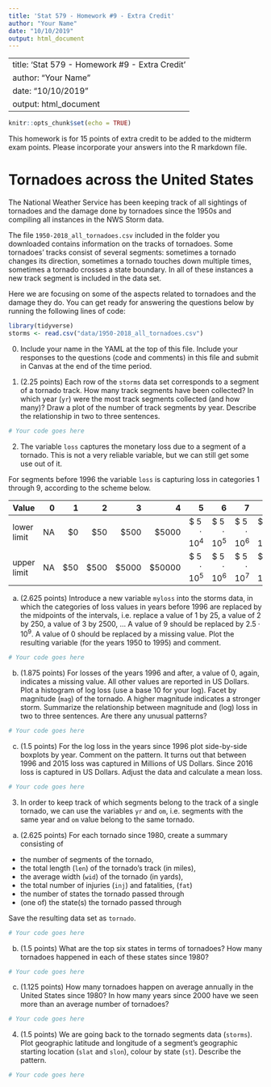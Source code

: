 ```yaml
---
title: 'Stat 579 - Homework #9 - Extra Credit'
author: "Your Name"
date: "10/10/2019"
output: html_document
---
```


---
title: 'Stat 579 - Homework #9 - Extra Credit'
author: "Your Name"
date: "10/10/2019"
output: html_document
---

```r
knitr::opts_chunk$set(echo = TRUE)
```

This homework is for 15 points of extra credit to be added to the midterm exam points. 
Please incorporate your answers into the R markdown file.

# Tornadoes across the United States

The National Weather Service has been keeping track of all sightings of tornadoes and the damage done by tornadoes since the 1950s and compiling all instances in the NWS Storm data.

The file `1950-2018_all_tornadoes.csv` included in the folder you downloaded contains information on the tracks of tornadoes. Some tornadoes' tracks consist of several segments: sometimes a tornado changes its direction, sometimes a tornado touches down multiple times, sometimes a tornado crosses a state boundary. In all of these instances a new track segment is included in the data set.

Here we are focusing on some of the aspects related to tornadoes and the damage they do.  You can get ready for answering the questions below by running the following lines of code:

```r
library(tidyverse)
storms <- read.csv("data/1950-2018_all_tornadoes.csv")
```

0. Include your name in the YAML at the top of this file. Include your responses to the questions (code and comments) in this file and submit in Canvas at the end of the time period. 

1. (2.25 points) Each row of the `storms` data set corresponds to a segment of a tornado track.  How many track segments have been collected? In which year (`yr`) were the most track segments collected (and how many)? Draw a plot of the number of track segments by year. Describe the relationship in two to three sentences.

```r
# Your code goes here
```

2. The variable `loss` captures the monetary loss due to a segment of a tornado. This is not a very reliable variable, but we can still get some use out of it. 

For segments before 1996 the variable `loss` is capturing loss in categories 1 through 9, according to the scheme below.

| Value 	| 0 |   1 	|    2 	|     3 	|     4 	|     5 	|      6 	|      7 	|      8 	|     9 	|
|-------	|----:	|----:	|-----:	|------:	|------:	|------:	|------:	|------:	|------:	|------:	|
| lower limit	| NA |   \$0 	|  \$50 	|  \$500 	| $5000 	| \$ $5 \cdot 10^{4}$  |\$ $5 \cdot 10^{5}$  |\$ $5 \cdot 10^{6}$  |\$ $5 \cdot 10^{7}$  |\$ $5 \cdot 10^{8}$  |
| upper limit	| NA | $50 	| $500 	| $5000 	| $50000 	| \$ $5 \cdot 10^{5}$ | \$ $5 \cdot 10^{6}$  |\$ $5 \cdot 10^{7}$  |\$ $5 \cdot 10^{8}$  | --- |

  a. (2.625 points) Introduce a new variable `myloss` into the storms data, in which the categories of loss values in years before 1996 are replaced by the midpoints of the intervals, i.e. replace  a value of 1 by 25, a value of 2 by 250, a value of 3 by 2500, ...
    A value of 9 should be replaced by $2.5 \cdot 10^{9}$. A value of 0 should be replaced by a missing value. Plot the resulting variable (for the years 1950 to 1995) and comment.

```r
# Your code goes here
```

  b. (1.875 points) For losses of the years 1996 and after, a value of 0, again, indicates a missing value. All other values are reported in US Dollars. 
  Plot a histogram of  log loss (use a base 10 for your log). Facet by magnitude (`mag`) of the tornado. A higher magnitude indicates a stronger storm. Summarize the relationship between magnitude and (log) loss in two to three sentences. Are there any unusual patterns? 
  
```r
# Your code goes here
```
  
  c. (1.5 points) For the log loss in the years since 1996 plot side-by-side boxplots by year. Comment on the pattern. It turns out that between 1996 and 2015 loss was captured in Millions of US Dollars. Since 2016 loss is captured in US Dollars. Adjust the data and calculate a mean loss.
  

```r
# Your code goes here
```

3. In order to keep track of which segments belong to the  track of a single tornado, we can use the variables `yr` and `om`, i.e. segments with the same year and `om` value belong to the same tornado.

  a. (2.625 points) For each tornado since 1980, create a summary consisting of 
    
  - the number of segments of the tornado,
  - the total length (`len`) of the tornado's track (in miles),
  - the average width (`wid`) of the tornado (in yards),
  - the total number of injuries (`inj`) and fatalities, (`fat`)
  - the number of states the tornado passed through 
  - (one of) the state(s) the tornado passed through 
  
  Save the resulting data set as `tornado`. 
  
```r
# Your code goes here
```


  b. (1.5 points) What are the top six states in terms of tornadoes? How many tornadoes happened in each of these states  since 1980? 
  
```r
# Your code goes here
```

  c. (1.125 points) How many tornadoes happen on average annually
in the United States since 1980? In how many years since 2000 have we seen more than an average number of tornadoes?

```r
# Your code goes here
```

4. (1.5 points) We are going back to the tornado segments data (`storms`).
Plot geographic latitude and longitude of a segment's geographic starting location (`slat` and `slon`), colour by state (`st`). Describe the pattern.

```r
# Your code goes here
```


